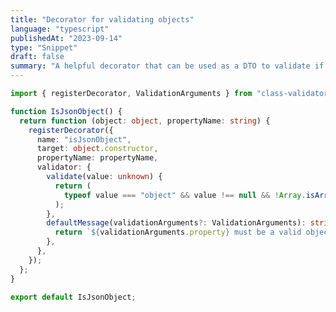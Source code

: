```yaml
---
title: "Decorator for validating objects"
language: "typescript"
publishedAt: "2023-09-14"
type: "Snippet"
draft: false
summary: "A helpful decorator that can be used as a DTO to validate if a particular property is object or not"
---
```


```ts
import { registerDecorator, ValidationArguments } from "class-validator";

function IsJsonObject() {
  return function (object: object, propertyName: string) {
    registerDecorator({
      name: "isJsonObject",
      target: object.constructor,
      propertyName: propertyName,
      validator: {
        validate(value: unknown) {
          return (
            typeof value === "object" && value !== null && !Array.isArray(value)
          );
        },
        defaultMessage(validationArguments?: ValidationArguments): string {
          return `${validationArguments.property} must be a valid object`;
        },
      },
    });
  };
}

export default IsJsonObject;
```
